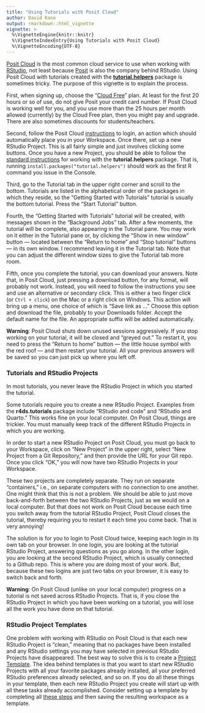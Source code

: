 ```yaml
---
title: "Using Tutorials with Posit Cloud"
author: David Kane
output: rmarkdown::html_vignette
vignette: >
  %\VignetteEngine{knitr::knitr}
  %\VignetteIndexEntry{Using Tutorials with Posit Cloud}
  %\VignetteEncoding{UTF-8}
---
```


[Posit Cloud](https://posit.cloud/) is the most common cloud service to use when working with [RStudio](https://posit.co/download/rstudio-desktop/), not least because [Posit](https://posit.co/) is also the company behind RStudio. Using Posit Cloud with tutorials created with the [**tutorial.helpers**](https://ppbds.github.io/tutorial.helpers/) package is sometimes tricky. The purpose of this vignette is to explain the process.

First, when signing up, choose the "[Cloud Free](https://posit.cloud/plans)" plan. At least for the first 20 hours or so of use, do not give Posit your credit card number. If Posit Cloud is working well for you, and you use more than the 25 hours per month allowed (currently) by the Cloud Free plan, then you might pay and upgrade. There are also sometimes discounts for students/teachers.

Second, follow the Posit Cloud [instructions](https://posit.cloud/learn/guide) to login, an action which should automatically place you in your Workspace. Once there, set up a new RStudio Project. This is all fairly simple and just involves clicking some buttons. Once you have a new Project, you should be able to follow the [standard instructions](https://ppbds.github.io/tutorial.helpers/) for working with the **tutorial.helpers** package. That is, running `install.packages("tutorial.helpers")` should work as the first R command you issue in the Console.

Third, go to the Tutorial tab in the upper right corner and scroll to the bottom. Tutorials are listed in the alphabetical order of the packages in which they reside, so the "Getting Started with Tutorials" tutorial is usually the bottom tutorial. Press the "Start Tutorial" button. 

Fourth, the "Getting Started with Tutorials" tutorial will be created, with messages shown in the "Background Jobs" tab. After a few moments, the tutorial will be complete, also appearing in the Tutorial pane. You may work on it either in the Tutorial pane or, by clicking the "Show in new window" button --- located between the "Return to home" and "Stop tutorial" buttons --- in its own window. I recommend leaving it in the Tutorial tab. Note that you can adjust the different window sizes to give the Tutorial tab more room.

<!-- DK: Not sure that this is right. Isn't `Cmd + option` on Mac? -->

Fifth, once you complete the tutorial, you can download your answers. Note that, in Posit Cloud, just pressing a download button, for any format, will probably not work. Instead, you will need to follow the instructions you see and use an alternative or secondary click. This is either a two finger click (or `Ctrl + click`) on the Mac or a right click on Windows. This action will bring up a menu, one choice of which is "Save link as ..." Choose this option and download the file, probably to your Downloads folder. Accept the default name for the file. An appropriate suffix will be added automatically.

**Warning**: Posit Cloud shuts down unused sessions aggressively. If you stop working on your tutorial, it will be closed and "greyed out." To restart it, you need to press the "Return to home" button --- the little house symbol with the red roof --- and then restart your tutorial. All your previous answers will be saved so you can just pick up where you left off. 

### Tutorials and RStudio Projects

In most tutorials, you never leave the RStudio Project in which you started the tutorial. 

<!-- DK: This is unclear. There are two separate issues. First, what happens in things like RStudio and code when you need to restart RStudio because you have made a new project. Second, what happens when you need to connect to Github. -->

Some tutorials require you to create a new RStudio Project. Examples from the **r4ds.tutorials** package include "RStudio and code" and  "RStudio and Quarto." This works fine on your local computer. On Posit Cloud, things are trickier. You must manually keep track of the different RStudio Projects in which you are working. 

In order to start a new RStudio Project on Posit Cloud, you must go back to your Workspace, click on "New Project" in the upper right, select "New Project from a Git Repository," and then provide the URL for your Git repo. Once you click "OK," you will now have two RStudio Projects in your Workspace.

These two projects are completely separate. They run on separate "containers," i.e., on separate computers with no connection to one another. One might think that this is not a problem. We should be able to just move back-and-forth between the two RStudio Projects, just as we would on a local computer. But that does not work on Posit Cloud because each time you switch away from the tutorial RStudio Project, Posit Cloud closes the tutorial, thereby requiring you to restart it each time you come back. That is very annoying!

The solution is for you to login to Posit Cloud twice, keeping each login in its own tab on your browser. In one login, you are looking at the tutorial RStudio Project, answering questions as you go along. In the other login, you are looking at the second RStudio Project, which is usually connected to a Github repo. This is where you are doing most of your work. But, because these two logins are just two tabs on your browser, it is easy to switch back and forth.

**Warning**: On Posit Cloud (unlike on your local computer) progress on a tutorial is not saved across RStudio Projects. That is, if you close the RStudio Project in which you have been working on a tutorial, you will lose all the work you have done on that tutorial.

### RStudio Project Templates

One problem with working with RStudio on Posit Cloud is that each new RStudio Project is "clean," meaning that no packages have been installed and any RStudio settings you may have selected in previous RStudio Projects have disappeared. The best way to solve this is to create a [Project Template](https://posit.cloud/learn/guide#project-templates). The idea behind templates is that you want to start new RStudio Projects with all your favorite packages already installed, all your preferred RStudio preferences already selected, and so on. If you do all these things in your template, then each new RStudio Project you create will start up with all these tasks already accomplished. Consider setting up a template by completing all [these steps](https://ppbds.github.io/primer/getting-started.html#summary) and then saving the resulting workspace as a template.
